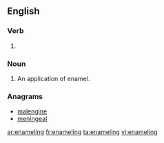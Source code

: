 ==English==

===Verb===
{{head|en|present participle}}

# {{label|en|US}} {{present participle of|enamel|lang=en|nocat=1}}

===Noun===
{{en-noun}}

# An application of enamel.

===Anagrams===
* [[malengine#English|malengine]]
* [[meningeal#English|meningeal]]

[[ar:enameling]]
[[fr:enameling]]
[[ta:enameling]]
[[vi:enameling]]